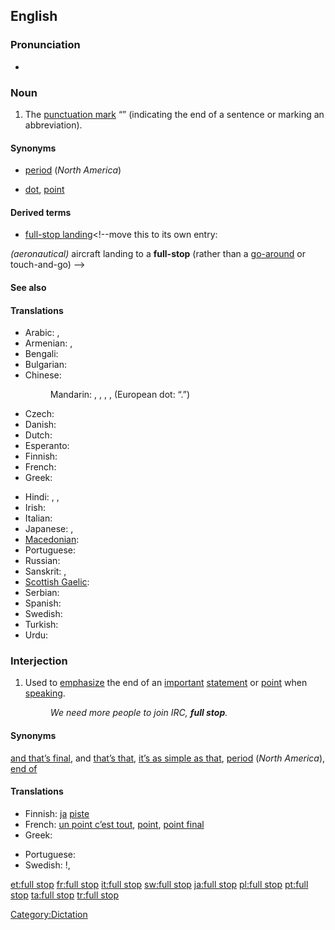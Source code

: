 ==English==

===Pronunciation===
* {{a|RP}} {{IPA|/fʊl stɒp/}}

===Noun===
{{en-noun|sg=[[full]] [[stop]]}}

# {{British|Australia|South Africa}} The [[punctuation mark]] “{{unsupported|.}}” (indicating the end of a sentence or marking an abbreviation).

====Synonyms====
* {{italbrac|indicating end of sentence}} [[period]] (''North America'')
* {{italbrac|marking an abbreviation}} [[dot]], [[point]]

====Derived terms====
* [[full-stop landing]]<!--move this to its own entry:
''(aeronautical)'' aircraft landing to a '''full-stop''' (rather than a [[go-around]] or touch-and-go)
-->

====See also====
{{punctuation }}

====Translations====
{{trans-top|The punctuation mark “.”}}
* Arabic: {{t-|ar|نقطة|f|tr=nuqTa}},  {{t|ar|علامة فصلية|f|tr=3alaama faSlíyya}}
* Armenian: {{qualifier|indicating end of sentence}} {{t-|hy|վերջակետ|tr=verǰaket}},  {{qualifier|marking an abbreviation}} {{t-|hy|կետ|tr=ket}}
* Bengali: {{qualifier|Bengali symbol}} {{t-|bn|।|sc=Beng|xs=Bengali}}
* Bulgarian: {{t+|bg|точка|f}}
* Chinese:
*: Mandarin: {{t-|cmn|。|sc=Hani}} {{qualifier|Chinese symbol}}, {{t|cmn|句號|sc=Hani}},  {{t|cmn|句号|tr=jùhào|sc=Hani}} , {{t|cmn|句點|sc=Hani}},  {{t|cmn|句点|tr=jùdiǎn|sc=Hani}} (European dot: “.”)
* Czech: {{t-|cs|tečka|f}}
* Danish: {{t+|da|punktum|n}}
* Dutch: {{t+|nl|punt}}
* Esperanto: {{t|eo|punkto}}
* Finnish: {{t+|fi|piste}}
* French: {{t+|fr|point|m}}
* Greek: {{t+|el|τελεία|f}}
{{trans-mid}}
* Hindi: {{t-|hi|।|xs=Hindi}} {{qualifier|Hindi symbol}},  {{t-|hi|दंड|m|tr=da.n.d|xs=Hindi}},  {{t|hi|पूर्ण विराम|tr=pūrṇa virām|xs=Hindi}}
* Irish: {{t|ga|lánstad|m}}
* Italian: {{t+|it|punto|m}}
* Japanese: {{t+|ja|。}} {{qualifier|Japanese symbol}}, {{t|ja|句点|tr=くてん, kuten}}
* [[Macedonian]]: {{t-|mk|точка|f|tr=tóčka}}
* Portuguese: {{t|pt|ponto|m}}
* Russian: {{t+|ru|точка|f|tr=tóčka}}
* Sanskrit: {{t-|sa|।|xs=Sanskrit}},  {{t-|sa|दंड|m|tr=daṇḍá|xs=Sanskrit}}
* [[Scottish Gaelic]]: {{t-|gd|stad-phuing|f|xs=Scottish Gaelic}}
* Serbian: {{t-|sr|tačka|f}}
* Spanish: {{t|es|punto|m}}
* Swedish: {{t+|sv|punkt|c}}
* Turkish: {{t+|tr|nokta}}
* Urdu: {{t-|ur|۔|xs=Urdu}} {{qualifier|Urdu symbol}}
{{trans-bottom}}

===Interjection===
{{en-interj|pos=[[full]] [[stop]]}}

# {{colloquial}} Used to [[emphasize]] the end of an [[important]] [[statement]] or [[point]] when [[speaking]].
#: ''We need more people to join IRC, '''full stop'''.''

====Synonyms====
{{sense|and nothing less}} [[and that’s final]], and [[that's that|that’s that]], [[it's as simple as that|it’s as simple as that]], [[period]] (''North America''), [[end of]]

====Translations====
{{trans-top|And nothing less}}
* Finnish: [[ja#Finnish|ja]] [[piste#Finnish|piste]]
* French: [[un point c'est tout|un point c’est tout]], [[point]], [[point final]]
* Greek: {{t|el|τελεία και παύλα}}
{{trans-mid}}
* Portuguese: {{t|pt|ponto final}}
* Swedish: {{t|sv|och därmed basta}}!, {{t|sv|punkt slut}}
{{trans-bottom}}

[[Category:Dictation]]

[[et:full stop]]
[[fr:full stop]]
[[it:full stop]]
[[sw:full stop]]
[[ja:full stop]]
[[pl:full stop]]
[[pt:full stop]]
[[ta:full stop]]
[[tr:full stop]]
